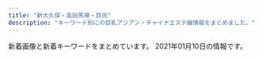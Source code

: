 ```yaml
---
title: "新大久保・高田馬場・目白"
description: "キーワード別にの巨乳アジアン・チャイナエステ嬢情報をまとめました。"
---
```


新着画像と新着キーワードをまとめています。
2021年01月10日の情報です。

<DmmAffiliateIns />
<KeywordTable
  shops={
    [
    {
        "url": "http://www.aromaonly1.com/",
        "keywords": {
            "88": 4,
            "E": 2,
            "86": 5,
            "D": 4,
            "C": 3
        },
        "img_links": [
            "http://www.aromaonly1.com/images/index_05.jpg",
            "http://www.aromaonly1.com/uploads/5f4083d49285cbe64774b1bd70e86150.jpg",
            "http://www.aromaonly1.com/images/index_14.jpg",
            "http://www.aromaonly1.com/uploads/269045fb02ee17a03b99afcdabc449fa.jpg",
            "http://www.aromaonly1.com/uploads/2f5941103973429d3981087968a845a3.jpg",
            "http://www.aromaonly1.com/images/service_10.jpg",
            "http://www.aromaonly1.com/uploads/015cba9c432d730d26583fe998534fa6.jpg",
            "http://www.aromaonly1.com/images/index_01.jpg",
            "http://www.aromaonly1.com/uploads/3e6ede4dd71b9611bfc0fc01fff82057.jpg",
            "http://www.aromaonly1.com/images/index_07.jpg",
            "http://www.aromaonly1.com/images/index_04.jpg",
            "http://www.aromaonly1.com/images/index_02.jpg",
            "http://www.aromaonly1.com/images/index_16.jpg",
            "http://www.aromaonly1.com/images/index_03.jpg",
            "http://www.aromaonly1.com/uploads/18799c1985ca7d1cd026808323ec51c2.jpg",
            "http://www.aromaonly1.com/uploads/305e7816c9390b899011ef6e82855b7d.jpg",
            "http://www.aromaonly1.com/uploads/56e94a67d1aa4ea89d5f2064a387ab96.jpg",
            "http://www.aromaonly1.com/uploads/b43afdf6c0db7020b472f89b05664984.jpg",
            "http://www.aromaonly1.com/uploads/0d74a4af5e268e3562daa56048c13906.jpg",
            "http://www.aromaonly1.com/uploads/ac75f516de3602f2ed5de1d9e2383a35.jpg",
            "http://www.aromaonly1.com/images/service_11.jpg",
            "http://www.aromaonly1.com/images/index_11.jpg",
            "http://www.aromaonly1.com/uploads/6d6161355034da26e622af1b5469296f.jpg",
            "http://www.aromaonly1.com/images/index_18.jpg",
            "http://www.aromaonly1.com/uploads/c24b4a66b959c50d941c227e2167e47a.jpg",
            "http://www.aromaonly1.com/images/index_06.jpg",
            "http://www.aromaonly1.com/uploads/a4bfacdc272e1f3c3ee9884036dbf094.jpg",
            "http://www.aromaonly1.com/images/fanhui.png",
            "http://www.aromaonly1.com/images/index_21.jpg",
            "http://www.aromaonly1.com/images/index_17.jpg",
            "http://www.aromaonly1.com/uploads/822de08541e5f0a03b8fdd99ac777097.jpg",
            "http://www.aromaonly1.com/images/girls_10.jpg",
            "http://www.aromaonly1.com/my_work/images/pic1.png",
            "http://www.aromaonly1.com/images/index_20.jpg",
            "http://www.aromaonly1.com/uploads/66dc68de1f9c001b6f15d52303314efc.jpg",
            "http://www.aromaonly1.com/images/index_15.jpg",
            "http://www.aromaonly1.com/uploads/8e9e8b4d89b256773f17dff61368328c.jpg",
            "http://www.aromaonly1.com/uploads/33c6d79a06e306e309deefd74daa5ef6.jpg",
            "http://www.aromaonly1.com/images/index_12.jpg",
            "http://www.aromaonly1.com/images/interior_10.jpg",
            "http://www.aromaonly1.com/images/link_10.jpg",
            "http://www.aromaonly1.com/images/index_19.jpg",
            "http://www.aromaonly1.com/images/index_08.jpg",
            "http://www.aromaonly1.com/uploads/e01fa669285bc99ba782abfd90a08bb2.jpg"
        ],
        "station": "JR\u9ad8\u7530\u99ac\u5834\u99c5",
        "name": "NEW ONLY ONE"
    },
    {
        "name": "\u6625\u306e\u5922",
        "keywords": {},
        "station": "JR\u65b0\u5927\u4e45\u4fdd\u99c5",
        "url": "http://www.harunoyume.com/",
        "img_links": [
            "http://www.harunoyume.com/images/covergirl.jpg",
            "http://www.harunoyume.com/images/service-image.jpg",
            "http://www.harunoyume.com/images/discount.jpg",
            "http://www.harunoyume.com/images/campaign.jpg"
        ]
    },
    {
        "keywords": {},
        "url": "http://www.kity.work/",
        "img_links": [
            "http://www.kity.work/img/sara2.jpg",
            "http://www.kity.work/img/an2.jpg",
            "http://www.kity.work/images/1.jpg",
            "http://www.kity.work/img/minami1.jpg",
            "http://www.kity.work/images/tg.jpg",
            "http://www.kity.work/img/an1.jpg",
            "http://www.kity.work/images/tel.jpg",
            "http://www.kity.work/images/s2.jpg",
            "http://www.kity.work/images/staff_t.jpg",
            "http://www.kity.work/img/yuka2.jpg",
            "http://www.kity.work/images/4.jpg",
            "http://www.kity.work/images/3.jpg",
            "http://www.kity.work/staff/yuka.jpg",
            "http://www.kity.work/img/aoi1.jpg",
            "http://www.kity.work/staff/sara.jpg",
            "http://www.kity.work/images/s1.jpg",
            "http://www.kity.work/images/s1.png",
            "http://www.kity.work/staff/aoi.jpg",
            "http://www.kity.work/img/aoi2.jpg",
            "http://www.kity.work/staff/an.jpg",
            "http://www.kity.work/images/5.jpg",
            "http://www.kity.work/images/sys.jpg",
            "http://www.kity.work/images/head.jpg",
            "http://www.kity.work/images/news.jpg",
            "http://www.kity.work/images/interior_t.jpg",
            "http://www.kity.work/staff/minami.jpg",
            "http://www.kity.work/images/int1.jpg",
            "http://www.kity.work/images/2.jpg",
            "http://www.kity.work/img/yuka1.jpg",
            "http://www.kity.work/img/minami2.jpg",
            "http://www.kity.work/images/ac2.jpg",
            "http://www.kity.work/images/int2.jpg",
            "http://www.kity.work/img/sara1.jpg",
            "http://www.kity.work/images/up.jpg"
        ],
        "name": "\u98a8\u96c5\u5802 \uff5e\u3075\u3046\u304c\u3069\u3046\uff5e",
        "station": "JR\u9ad8\u7530\u99ac\u5834\u99c5\u65e9\u7a32\u7530\u53e3"
    },
    {
        "keywords": {
            "D": 1,
            "87": 3,
            "C": 5,
            "88": 3
        },
        "name": "\u60a0\u30a8\u30b9\u30c6",
        "url": "http://www.y-rlx.site/",
        "img_links": [
            "http://www.y-rlx.site/images/upload/thumb/ade63b085899bf5f.jpg",
            "http://www.y-rlx.site/images/upload/thumb/c4826bc2f2186cfb.jpg",
            "http://www.y-rlx.site/images/staff_09.jpg",
            "http://www.y-rlx.site/images/upload/thumb/02b4e6896e30ae85.jpg",
            "http://www.y-rlx.site/images/upload/thumb/e0a26e58e17a1416.jpg",
            "http://www.y-rlx.site/images/index_11.jpg",
            "http://www.y-rlx.site/images/upload/thumb/5c17962236e508bf.jpg",
            "http://www.y-rlx.site/images/index_10.jpg",
            "http://www.y-rlx.site/images/upload/thumb/55cf68e3bb41cd32.jpg",
            "http://www.y-rlx.site/images/index_09.jpg",
            "http://www.y-rlx.site/images/index_04.jpg",
            "http://www.y-rlx.site/images/card.jpg",
            "http://www.y-rlx.site/images/index_08.jpg",
            "http://www.y-rlx.site/images/upload/thumb/c69d7050fbdbb36f.jpg",
            "http://www.y-rlx.site/images/index_18.jpg",
            "http://www.y-rlx.site/images/index_15.jpg",
            "http://www.y-rlx.site/images/upload/thumb/5dc2d5e0b6195104.jpg",
            "http://www.y-rlx.site/images/upload/thumb/2c7fdde9ad97892b.jpg",
            "http://www.y-rlx.site/girl/02.jpg",
            "http://www.y-rlx.site/images/index_02.jpg",
            "http://www.y-rlx.site/girl/04.jpg",
            "http://www.y-rlx.site/images/index_01.jpg",
            "http://www.y-rlx.site/images/index_07.jpg",
            "http://www.y-rlx.site/girl/01.jpg",
            "http://www.y-rlx.site/images/info.jpg",
            "http://y-rlx.site/images/index_04.jpg",
            "http://www.y-rlx.site/images/index_06.jpg",
            "http://www.y-rlx.site/images/info_09.jpg",
            "http://www.y-rlx.site/images/upload/thumb/e8190e2180eba7c5.jpg",
            "http://www.y-rlx.site/girl/05.jpg",
            "http://www.y-rlx.site/images/rec_09.jpg",
            "http://www.y-rlx.site/images/rec.jpg",
            "http://www.y-rlx.site/images/upload/thumb/ed8b0cbb7323414a.jpg",
            "http://www.y-rlx.site/images/index_19.jpg",
            "http://www.y-rlx.site/images/index_13.jpg",
            "http://y-rlx.site/images/index_07.jpg",
            "http://www.y-rlx.site/images/upload/thumb/0fba3207fb3c4467.jpg",
            "http://www.y-rlx.site/images/index_05.jpg",
            "http://www.y-rlx.site/girl/03.jpg",
            "http://www.y-rlx.site/images/index_20.jpg",
            "http://www.y-rlx.site/images/upload/thumb/42f21da5175af4b4.jpg",
            "http://www.y-rlx.site/images/index_03.jpg"
        ],
        "station": "JR\u9ad8\u7530\u99ac\u5834\u99c5\u65e9\u7a32\u7530\u53e3"
    },
    {
        "keywords": {},
        "img_links": [
            "http://esthe.top/images/room_images/gallery-01.jpg",
            "http://esthe.top/images/an_1_04.jpg",
            "http://esthe.top/images/an_2_02.jpg",
            "http://esthe.top/images/demo/slider/tooltips/slide4.png",
            "http://esthe.top/images/room_images/index-01.jpg",
            "http://esthe.top/images/staff_images/staff_04a.jpg",
            "http://esthe.top/images/an_2_07.jpg",
            "http://esthe.top/images/room_images/gallery-02.jpg",
            "http://esthe.top/images/staff_images/staff_010b.jpg",
            "http://esthe.top/images/demo/slider/images/slide3.png",
            "http://esthe.top/images/acs_ima/access-03.jpg",
            "http://esthe.top/images/an_2_03.jpg",
            "http://esthe.top/images/demo/slider/tooltips/slide2.png",
            "http://esthe.top/images/an_1_07.jpg",
            "http://esthe.top/images/an_1_05.jpg",
            "http://esthe.top/images/demo/slider/images/slide1.png",
            "http://esthe.top/images/demo/slider/tooltips/slide1.png",
            "http://esthe.top/images/staff_images/staff_04b.jpg",
            "http://esthe.top/images/acs_ima/access-01.jpg",
            "http://esthe.top/images/demo/slider/images/slide2.png",
            "http://esthe.top/images/room_images/gallery-03.jpg",
            "http://esthe.top/images/demo/slider/tooltips/slide5.png",
            "http://esthe.top/images/staff_images/staff_09a.jpg",
            "http://esthe.top/images/demo/slider/tooltips/slide3.png",
            "http://esthe.top/images/an_2_05.jpg",
            "http://esthe.top/images/an_1_03.jpg",
            "http://esthe.top/images/staff_images/staff_07a.jpg",
            "http://esthe.top/images/staff_images/staff_010a.jpg",
            "http://esthe.top/images/staff_images/staff_09b.jpg",
            "http://esthe.top/images/room_images/gallery-06.jpg",
            "http://esthe.top/images/staff_images/staff_07b.jpg",
            "http://esthe.top/images/an_2_06.jpg",
            "http://esthe.top/images/acs_ima/access-02.jpg",
            "http://esthe.top/images/Bottom_02.jpg",
            "http://esthe.top/images/demo/slider/images/slide5.png",
            "http://esthe.top/images/an_1_06.jpg",
            "http://esthe.top/images/an_1_02.jpg",
            "http://esthe.top/images/QRcode.jpg",
            "http://esthe.top/images/room_images/gallery-05.jpg",
            "http://esthe.top/images/staff_images/staff_01b.jpg",
            "http://esthe.top/images/Bottom_01.jpg",
            "http://esthe.top/images/staff_images/staff_01a.jpg",
            "http://esthe.top/images/demo/slider/images/slide4.png",
            "http://esthe.top/images/room_images/gallery-04.jpg",
            "http://esthe.top/images/room_images/index-02.jpg",
            "http://esthe.top/images/an_2_04.jpg",
            "http://esthe.top/images/acs_ima/access-04.jpg"
        ],
        "url": "http://esthe.top/",
        "name": "RAN\uff5e\u30e9\u30f3\uff5e",
        "station": "JR\u9ad8\u7530\u99ac\u5834\u99c5\u6771\u53e3"
    },
    {
        "img_links": [
            "http://www.enchuen.com/images/btn_gnavi03_no.png",
            "http://www.enchuen.com/images/img_service04.png",
            "http://www.enchuen.com/images/btn_gnavi05_no.png",
            "http://www.enchuen.com/images/img_slider03.png",
            "http://www.enchuen.com/images/img_service03.png",
            "http://www.enchuen.com/images/btn_gnavi06_no.png",
            "http://www.enchuen.com/images/top_slider2.jpg",
            "http://www.enchuen.com/images/top_slider5.jpg",
            "http://www.enchuen.com/images/a_qa.png",
            "http://www.enchuen.com/images/therapist_yona_s.jpg",
            "http://www.enchuen.com/images/h2_contact.png",
            "http://www.enchuen.com/images/img_service07.png",
            "http://www.enchuen.com/images/img_service01.png",
            "http://www.enchuen.com/images/h2_servicecontents.png",
            "http://www.enchuen.com/images/btn_gnavi02_no.png",
            "http://www.enchuen.com/images/top_slider1.jpg",
            "http://www.enchuen.com/images/icon_chi.png",
            "http://www.enchuen.com/images/interior02.jpg",
            "http://www.enchuen.com/images/interior02_s.jpg",
            "http://www.enchuen.com/images/img_service06.png",
            "http://www.enchuen.com/images/therapist_kaori_s.jpg",
            "http://www.enchuen.com/images/btn_gnavi04_no.png",
            "http://www.enchuen.com/images/top_slider3.jpg",
            "http://www.enchuen.com/images/h2_qa.png",
            "http://www.enchuen.com/images/btn_gnavi01_no.png",
            "http://www.enchuen.com/images/interior04.jpg",
            "http://www.enchuen.com/images/interior01.jpg",
            "http://www.enchuen.com/images/h2_alliancegide2.png",
            "http://www.enchuen.com/images/tel_header.png",
            "http://www.enchuen.com/images/h2_linkban.png",
            "http://www.enchuen.com/images/img_slider01.png",
            "http://www.enchuen.com/images/icon_eng.png",
            "http://www.enchuen.com/images/img_aromaoil.png",
            "http://www.enchuen.com/images/img_comimgsoon.jpg",
            "http://www.enchuen.com/images/ban-tel.png",
            "http://www.enchuen.com/images/mail_header.png",
            "http://www.enchuen.com/images/img_service02.png",
            "http://www.enchuen.com/images/top_slider4.jpg",
            "http://www.enchuen.com/images/img_service05.png",
            "http://www.enchuen.com/images/mess_footer.png",
            "http://www.enchuen.com/images/therapist_noa.jpg",
            "http://www.enchuen.com/images/h2_alliancegide.png",
            "http://www.enchuen.com/images/tw_header.png",
            "http://www.enchuen.com/images/h2_alltherapist.png",
            "http://www.enchuen.com/images/therapist_yona.jpg",
            "http://www.enchuen.com/images/q_qa.png",
            "http://www.enchuen.com/images/interior03.jpg",
            "http://www.enchuen.com/images/interior04_s.jpg",
            "http://www.enchuen.com/images/interior01_s.jpg",
            "http://www.enchuen.com/images/h2_twitter.png",
            "http://www.enchuen.com/images/tw_footer.png",
            "http://www.enchuen.com/images/therapist_kaori.jpg",
            "http://www.enchuen.com/images/h2_information.png",
            "http://www.enchuen.com/images/pagetop.png",
            "http://www.enchuen.com/images/interior03_s.jpg",
            "http://www.enchuen.com/images/h2_link01.png",
            "http://www.enchuen.com/images/h2_instagam.png",
            "http://www.enchuen.com/images/img_slider02.png",
            "http://www.enchuen.com/images/therapist_noa_s.jpg",
            "http://www.enchuen.com/images/ins_footer.png",
            "http://www.enchuen.com/images/ins_header.png",
            "http://www.enchuen.com/images/pickmessage01.png",
            "http://www.enchuen.com/images/top_slider6.jpg"
        ],
        "url": "http://www.enchuen.com/",
        "station": "JR\u65b0\u5927\u4e45\u4fdd\u99c5",
        "keywords": {
            "C": 4
        },
        "name": "\u7e01\u4e2d\u7e01\uff5e\u3048\u3093\u3061\u3085\u3046\u3048\u3093\uff5e"
    },
    {
        "img_links": [
            "http://milk.tyo.cm/images/ico_headline.png",
            "http://milk.tyo.cm/images/tit_service.png",
            "http://milk.tyo.cm/images/room3_l.jpg",
            "http://milk.tyo.cm/images/link_nav04.png",
            "http://milk.tyo.cm/images/link_nav01.png",
            "http://milk.tyo.cm/images/sp_tit_pick.png",
            "http://milk.tyo.cm/images/room1_l.jpg",
            "http://milk.tyo.cm/images/bg_cont03.png",
            "http://milk.tyo.cm/images/top.png",
            "http://milk.tyo.cm/images/sp_header.jpg",
            "http://milk.tyo.cm/images/sp_nav02.png",
            "http://milk.tyo.cm/photos/sites/72/2020/06/2020061206443832.jpg",
            "http://milk.tyo.cm/images/tit_pick.png",
            "http://milk.tyo.cm/images/img_service02.jpg",
            "http://milk.tyo.cm/images/tit_staff.png",
            "http://milk.tyo.cm/images/com_tel.png",
            "http://milk.tyo.cm/images/room2_l.jpg",
            "http://milk.tyo.cm/images/sp_nav03.png",
            "http://milk.tyo.cm/images/link_nav03.png",
            "http://milk.tyo.cm/photos/sites/72/2020/12/2020121505155035.jpg",
            "http://milk.tyo.cm/images/sp_nav01.png",
            "http://milk.tyo.cm/images/link_nav02.png",
            "http://milk.tyo.cm/images/img_service04.jpg",
            "http://milk.tyo.cm/images/bg_cont01.png",
            "http://milk.tyo.cm/images/img_service01.jpg",
            "http://milk.tyo.cm/photos/sites/72/2020/12/2020120807375347.jpg",
            "http://milk.tyo.cm/images/re.png",
            "http://milk.tyo.cm/images/blog.jpg",
            "http://milk.tyo.cm/images/room4_l.jpg",
            "http://milk.tyo.cm/photos/sites/72/2020/06/2020061206444417.jpg",
            "http://milk.tyo.cm/images/img_service03.jpg",
            "http://milk.tyo.cm/photos/sites/72/2020/11/202011100524008.jpg",
            "http://milk.tyo.cm/images/link_nav05.png"
        ],
        "name": "\u30df\u30eb\u30af",
        "keywords": {
            "C": 11,
            "86": 10,
            "D": 20,
            "85": 10
        },
        "url": "http://milk.tyo.cm/",
        "station": "JR\u5927\u4e45\u4fdd\u99c5\u5357\u53e3"
    },
    {
        "keywords": {
            "C": 35
        },
        "name": "Lovely Heart \u5927\u4e45\u4fdd\u5225\u9928",
        "url": "http://aes-treat.com/",
        "station": "JR\u5927\u4e45\u4fdd\u99c5\u5317\u53e3",
        "img_links": [
            "http://aes-treat.com/scdl/staff/10811.jpg",
            "http://aes-treat.com/scdl/staff/10891mb.jpg",
            "http://aes-treat.com/scdl/staff/10681.jpg",
            "http://aes-treat.com/scdl/staff/10721.jpg",
            "http://aes-treat.com/scdl/staff/11131mb.jpg",
            "http://aes-treat.com/scdl/staff/11081.jpg",
            "http://aes-treat.com/scdl/staff/11091mb.jpg",
            "http://aes-treat.com/img/ttl_attbnr.jpg",
            "http://aes-treat.com/scdl/staff/11162.jpg",
            "http://aes-treat.com/scdl/staff/10771mb.jpg",
            "http://aes-treat.com/img/ttl_sister.png",
            "http://aes-treat.com/scdl/staff/10971.jpg",
            "http://aes-treat.com/scdl/staff/11041.jpg",
            "http://aes-treat.com/scdl/staff/11051mb.jpg",
            "http://aes-treat.com/scdl/staff/10901.jpg",
            "http://aes-treat.com/scdl/staff/11081mb.jpg",
            "http://aes-treat.com/scdl/staff/10841mb.jpg",
            "http://aes-treat.com/scdl/staff/11101.jpg",
            "http://aes-treat.com/scdl/staff/10861mb.jpg",
            "http://aes-treat.com/scdl/staff/11041mb.jpg",
            "http://aes-treat.com/scdl/staff/10901mb.jpg",
            "http://aes-treat.com/scdl/staff/11161.jpg",
            "http://aes-treat.com/scdl/staff/10771.jpg",
            "http://aes-treat.com/pic/top2.jpg",
            "http://aes-treat.com/scdl/staff/11111.jpg",
            "http://aes-treat.com/img/ttl_att.png",
            "http://aes-treat.com/scdl/staff/10981.jpg",
            "http://aes-treat.com/scdl/staff/10972.jpg",
            "http://aes-treat.com/scdl/staff/11151mb.jpg",
            "http://aes-treat.com/scdl/staff/10902.jpg",
            "http://aes-treat.com/i/files/homeimg.jpg",
            "http://aes-treat.com/scdl/staff/10651mb.jpg",
            "http://aes-treat.com/scdl/staff/11171.jpg",
            "http://aes-treat.com/scdl/staff/11101mb.jpg",
            "http://aes-treat.com/scdl/staff/10841.jpg",
            "http://aes-treat.com/img/ttl_staff.png",
            "http://aes-treat.com/scdl/staff/10811mb.jpg",
            "http://aes-treat.com/scdl/staff/10861.jpg",
            "http://aes-treat.com/scdl/staff/10891.jpg",
            "http://aes-treat.com/scdl/staff/10981mb.jpg",
            "http://aes-treat.com/img/system/campaign.jpg",
            "http://aes-treat.com/pic/head.jpg",
            "http://aes-treat.com/scdl/staff/11051.jpg",
            "http://aes-treat.com/scdl/staff/10842.jpg",
            "http://aes-treat.com/img/ttl_nouka.jpg",
            "http://aes-treat.com/scdl/staff/10171mb.jpg",
            "http://aes-treat.com/pic/top1.jpg",
            "http://aes-treat.com/scdl/staff/11161mb.jpg",
            "http://aes-treat.com/scdl/staff/11091.jpg",
            "http://aes-treat.com/img/ttl_mobile.jpg",
            "http://aes-treat.com/scdl/staff/11151.jpg",
            "http://aes-treat.com/scdl/staff/11171mb.jpg",
            "http://aes-treat.com/scdl/staff/11121mb.jpg",
            "http://aes-treat.com/scdl/staff/10651.jpg",
            "http://aes-treat.com/scdl/staff/10941mb.jpg",
            "http://aes-treat.com/scdl/staff/10721mb.jpg",
            "http://aes-treat.com/scdl/staff/11111mb.jpg",
            "http://aes-treat.com/scdl/staff/10171.jpg",
            "http://aes-treat.com/scdl/staff/10681mb.jpg",
            "http://aes-treat.com/scdl/staff/11131.jpg",
            "http://aes-treat.com/scdl/staff/10971mb.jpg",
            "http://aes-treat.com/scdl/staff/11121.jpg",
            "http://aes-treat.com/scdl/staff/10941.jpg"
        ]
    },
    {
        "img_links": [
            "https://www.cocoro556.in/img/girl/thumb/smain1442346e3df3ff1cef1386c89c6ba9e9f72e.jpg",
            "https://www.cocoro556.in/img/material/p2_t2_subt3.png",
            "https://www.cocoro556.in/img/material/gm5_rollout.png",
            "https://www.cocoro556.in/img/material/p2_t2_sub_m1_1.png",
            "https://www.cocoro556.in/img/material/gm5_rollover.png",
            "https://www.cocoro556.in/img/material/p6_t1.png",
            "https://www.cocoro556.in/img/girl/list/slist15565c84cfd25159bbfcf85c63899ef5f53.jpg",
            "https://www.cocoro556.in/img/material/pageheaderimg4.jpg",
            "https://www.cocoro556.in/img/material/p2_t2_sub_m1_3.png",
            "https://www.cocoro556.in/img/material/p3_t1.png",
            "https://www.cocoro556.in/img/material/photost7.png",
            "https://www.cocoro556.in/img/material/gm1_rollout.png",
            "https://www.cocoro556.in/img/girl/list/slist16322954962968a79edd4eae79b844b9988.jpg",
            "https://www.cocoro556.in/img/material/p6_t2.png",
            "https://www.cocoro556.in/img/camp/camp20200426sub.jpg",
            "https://www.cocoro556.in/img/material/ftel.png",
            "https://www.cocoro556.in/img/material/pd_number.png",
            "https://www.cocoro556.in/img/girl/main/smain126142f85375ac3eb532582567360874d2d6.jpg",
            "https://www.cocoro556.in/img/material/photost3rev1.png",
            "https://www.cocoro556.in/img/material/pageheaderimg1.jpg",
            "https://www.cocoro556.in/img/material/pd_st3.png",
            "https://www.cocoro556.in/img/material/pageheaderimg2.jpg",
            "https://www.cocoro556.in/img/girl/thumb/smain1423ae12bc52cc115b3190fbe6a84a8ffa74.jpg",
            "https://www.cocoro556.in/img/material/gm6_rollover.png",
            "https://www.cocoro556.in/img/girl/thumb/smain163122954962968a79edd4eae79b844b9988.jpg",
            "https://www.cocoro556.in/img/material/photost2rev1.png",
            "https://www.cocoro556.in/img/material/pd_st2.png",
            "https://www.cocoro556.in/img/material/p2_t2.png",
            "https://www.cocoro556.in/img/girl/thumb/smain1462f806d031a1244ccfaa8b4d307f6ef6d7.jpg",
            "https://www.cocoro556.in/img/material/p5_t1.png",
            "https://www.cocoro556.in/img/material/p2_t2_subt5_m2.png",
            "https://www.cocoro556.in/img/material/p3_1_t1.png",
            "https://www.cocoro556.in/img/material/mobilesite.png",
            "https://www.cocoro556.in/img/girl/thumb/smain1422b75436b0012f83588e08b8d8eb48c8c2.jpg",
            "https://www.cocoro556.in/img/material/top_t3_imgrev1.jpg",
            "https://www.cocoro556.in/img/girl/thumb/smain1541a1f8e548a2959236fdd0e7abcde80ac7.jpg",
            "https://www.cocoro556.in/img/material/gm1_rollover.png",
            "https://www.cocoro556.in/img/girl/main/smain1541a1f8e548a2959236fdd0e7abcde80ac7.jpg",
            "https://www.cocoro556.in/img/camp/camp20210107.jpg",
            "https://www.cocoro556.in/img/girl/main/smain155128648a02b629a70c40bc424b9302c3e1.jpg",
            "https://www.cocoro556.in/img/material/p6_t3.png",
            "https://www.cocoro556.in/img/girl/main/smain1441346e3df3ff1cef1386c89c6ba9e9f72e.jpg",
            "https://www.cocoro556.in/img/girl/list/slist146f806d031a1244ccfaa8b4d307f6ef6d7.jpg",
            "https://www.cocoro556.in/img/girl/thumb/smain1493773ceed1a7cd35919e9c6866285fb943.jpg",
            "https://www.cocoro556.in/img/whatnew/cocoro2021.png",
            "https://www.cocoro556.in/img/material/p6_t3_subt1.png",
            "https://www.cocoro556.in/img/material/photost4rev1.png",
            "https://www.cocoro556.in/img/material/photost1.png",
            "https://www.cocoro556.in/img/girl/list/slist12642f85375ac3eb532582567360874d2d6.jpg",
            "https://www.cocoro556.in/img/material/top_t4.png",
            "https://www.cocoro556.in/img/girl/thumb/smain126332fd72809eba38056753c1720b05d8d5.jpg",
            "https://www.cocoro556.in/img/girl/thumb/smain126142f85375ac3eb532582567360874d2d6.jpg",
            "https://www.cocoro556.in/img/material/gm3_rollout.png",
            "https://www.cocoro556.in/img/material/top_t3.png",
            "https://www.cocoro556.in/img/material/gm2_rollover.png",
            "https://www.cocoro556.in/img/girl/list/slist144346e3df3ff1cef1386c89c6ba9e9f72e.jpg",
            "https://www.cocoro556.in/img/girl/thumb/smain155228648a02b629a70c40bc424b9302c3e1.jpg",
            "https://www.cocoro556.in/img/girl/main/smain1461f806d031a1244ccfaa8b4d307f6ef6d7.jpg",
            "https://www.cocoro556.in/img/girl/list/slist154a1f8e548a2959236fdd0e7abcde80ac7.jpg",
            "https://www.cocoro556.in/img/material/p2_t2_subt4.png",
            "https://www.cocoro556.in/img/material/p2_t2_subt4_m1.png",
            "https://www.cocoro556.in/img/girl/list/slist149773ceed1a7cd35919e9c6866285fb943.jpg",
            "https://www.cocoro556.in/img/material/pageheaderimg3.jpg",
            "https://www.cocoro556.in/img/girl/thumb/smain14634879628e490d1ecf1cd7a9d727569f95.jpg",
            "https://www.cocoro556.in/img/girl/thumb/smain1542a1f8e548a2959236fdd0e7abcde80ac7.jpg",
            "https://www.cocoro556.in/img/material/top_t2.png",
            "https://www.cocoro556.in/img/material/photost5.png",
            "https://www.cocoro556.in/img/material/leftinfo.png",
            "https://www.cocoro556.in/img/material/photost6.png",
            "https://www.cocoro556.in/img/material/p2_t2_subt2.png",
            "https://www.cocoro556.in/img/material/p2_t2_sub_m1_2.png",
            "https://www.cocoro556.in/img/material/top_t1.png",
            "https://www.cocoro556.in/img/material/gm3_rollover.png",
            "https://www.cocoro556.in/img/material/gm2_rollout.png",
            "https://www.cocoro556.in/img/girl/main/smain1491773ceed1a7cd35919e9c6866285fb943.jpg",
            "https://www.cocoro556.in/img/material/top_t3_subt1.png",
            "https://www.cocoro556.in/img/girl/main/smain163122954962968a79edd4eae79b844b9988.jpg",
            "https://www.cocoro556.in/img/girl/thumb/smain1461f806d031a1244ccfaa8b4d307f6ef6d7.jpg",
            "https://www.cocoro556.in/img/girl/thumb/smain1443346e3df3ff1cef1386c89c6ba9e9f72e.jpg",
            "https://www.cocoro556.in/img/material/accminimgrev1.jpg",
            "https://www.cocoro556.in/img/girl/thumb/smain1543ab2e0ee9f9fde8103e9fe80e33b07761.jpg",
            "https://www.cocoro556.in/img/girl/thumb/smain14922dea5bdda380e76839c012ab24bd9f82.jpg",
            "https://www.cocoro556.in/img/material/age_rollout.png",
            "https://www.cocoro556.in/img/girl/list/slist142b75436b0012f83588e08b8d8eb48c8c2.jpg",
            "https://www.cocoro556.in/img/girl/thumb/smain1491773ceed1a7cd35919e9c6866285fb943.jpg",
            "https://www.cocoro556.in/img/material/p6_t2_subt1.png",
            "https://www.cocoro556.in/img/material/p2_t2_subt5.png",
            "https://www.cocoro556.in/img/girl/thumb/smain155128648a02b629a70c40bc424b9302c3e1.jpg",
            "https://www.cocoro556.in/img/girl/thumb/smain1421b75436b0012f83588e08b8d8eb48c8c2.jpg",
            "https://www.cocoro556.in/img/material/p2_t2_subt1.png",
            "https://www.cocoro556.in/img/material/p2_t2_subt5_m1.png",
            "https://www.cocoro556.in/img/girl/thumb/smain126242f85375ac3eb532582567360874d2d6.jpg",
            "https://www.cocoro556.in/img/girl/thumb/smain1441346e3df3ff1cef1386c89c6ba9e9f72e.jpg",
            "https://www.cocoro556.in/img/material/pd_st1.png",
            "https://www.cocoro556.in/img/material/gm4_rollout.png",
            "https://www.cocoro556.in/img/material/gm6_rollout.png",
            "https://www.cocoro556.in/img/girl/main/smain1421b75436b0012f83588e08b8d8eb48c8c2.jpg"
        ],
        "name": "COCORO",
        "url": "https://www.cocoro556.in/",
        "keywords": {
            "C": 20,
            "E": 1
        },
        "station": "JR\u5927\u4e45\u4fdd\u99c5\u5317\u53e3"
    },
    {
        "station": "JR\u5927\u4e45\u4fdd\u99c5\u5317\u53e3",
        "url": "http://p-aroma.work/",
        "name": "\u7652\u3057\u306e\u51fa\u4f1a\u3044",
        "img_links": [
            "http://p-aroma.work/images/head.jpg",
            "http://p-aroma.work/images/mobile.jpg",
            "http://p-aroma.work/img/ayaka1.png",
            "http://p-aroma.work/images/s2.jpg",
            "http://p-aroma.work/images/3.jpg",
            "http://p-aroma.work/img/kasumi1.png",
            "http://p-aroma.work/images/6.jpg",
            "http://p-aroma.work/images/sys.png",
            "http://p-aroma.work/staff/mirai.jpg",
            "http://p-aroma.work/img/rina1.png",
            "http://p-aroma.work/staff/kasumi.jpg",
            "http://p-aroma.work/images/s1.jpg",
            "http://p-aroma.work/img/mayu1.png",
            "http://p-aroma.work/img/mirai1.png",
            "http://p-aroma.work/images/4.jpg",
            "http://p-aroma.work/images/s1.png",
            "http://p-aroma.work/images/int2.png",
            "http://p-aroma.work/staff/ayaka.jpg",
            "http://p-aroma.work/images/2.jpg",
            "http://p-aroma.work/images/tel.jpg",
            "http://p-aroma.work/images/1.jpg",
            "http://p-aroma.work/images/staff_t.png",
            "http://p-aroma.work/staff/mayu.jpg",
            "http://p-aroma.work/images/interior_t.png",
            "http://p-aroma.work/images/news.jpg",
            "http://p-aroma.work/staff/rina.jpg",
            "http://p-aroma.work/images/int1.png"
        ],
        "keywords": {}
    },
    {
        "img_links": [
            "http://familiar.tyo.cm/photos/sites/37/2019/10/2019100304481325.jpg",
            "http://familiar.tyo.cm/photos/sites/37/2019/06/2019061502562797.jpg",
            "http://familiar.tyo.cm/photos/sites/37/2019/12/2019120502264671.jpg",
            "http://familiar.tyo.cm/images/s_staff.jpg",
            "http://familiar.tyo.cm/photos/sites/37/2019/06/2019060406241084.jpg",
            "http://familiar.tyo.cm/photos/sites/37/2019/03/2019032406115446.jpg",
            "http://familiar.tyo.cm/images/mobile.jpg",
            "http://familiar.tyo.cm/photos/sites/37/2019/09/201909270657496.jpg",
            "http://familiar.tyo.cm/photos/sites/37/2019/03/2019032406115311.jpg",
            "http://familiar.tyo.cm/photos/sites/37/2019/06/2019061502562745.jpg",
            "http://familiar.tyo.cm/photos/sites/37/2019/10/2019102408541458.jpg",
            "http://familiar.tyo.cm/photos/sites/37/2018/12/2018121903013346.jpg",
            "http://familiar.tyo.cm/images/s_news.jpg",
            "http://familiar.tyo.cm/photos/sites/37/2019/12/201912130833132.jpg",
            "http://familiar.tyo.cm/photos/sites/37/2019/09/2019090503385014.jpg",
            "http://familiar.tyo.cm/photos/sites/37/2019/10/2019102502193826.jpg",
            "http://familiar.tyo.cm/photos/sites/37/2019/11/2019112902341792.jpg",
            "http://familiar.tyo.cm/photos/sites/37/2019/10/2019102502193551.jpg",
            "http://familiar.tyo.cm/photos/sites/37/2019/06/2019061502562798.jpg",
            "http://familiar.tyo.cm/photos/sites/37/2019/11/2019112002511160.jpg",
            "http://familiar.tyo.cm/photos/sites/37/2019/03/2019032406115491.jpg",
            "http://familiar.tyo.cm/images/s_link.jpg",
            "http://familiar.tyo.cm/photos/sites/37/2019/06/2019062210030384.jpg",
            "http://familiar.tyo.cm/photos/sites/37/2019/12/2019120401354980.jpg",
            "http://familiar.tyo.cm/photos/sites/37/2019/12/2019120401354873.jpg",
            "http://familiar.tyo.cm/photos/sites/37/2019/03/2019032406115598.jpg",
            "http://familiar.tyo.cm/photos/sites/37/2019/11/2019110802115992.jpg",
            "http://familiar.tyo.cm/images/1.png",
            "http://familiar.tyo.cm/photos/sites/37/2019/06/201906040617136.jpg",
            "http://familiar.tyo.cm/photos/sites/37/2019/03/2019031806471671.jpg",
            "http://familiar.tyo.cm/photos/sites/37/2019/03/2019032406115312.jpg",
            "http://familiar.tyo.cm/photos/sites/37/2019/12/2019120401355046.jpg",
            "http://familiar.tyo.cm/images/tel.png",
            "http://familiar.tyo.cm/photos/sites/37/2018/12/2018121903022968.jpg",
            "http://familiar.tyo.cm/photos/sites/37/2019/12/2019120502265383.jpg",
            "http://familiar.tyo.cm/photos/sites/37/2019/03/2019032406115440.jpg",
            "http://familiar.tyo.cm/photos/sites/37/2019/06/2019060406161857.jpg",
            "http://familiar.tyo.cm/images/top.png",
            "http://familiar.tyo.cm/photos/sites/37/2019/03/2019032406115451.jpg"
        ],
        "name": "Familiar\u30fb\u30d5\u30a1\u30df\u30ea\u30fc\u30a2",
        "station": "JR\u65b0\u5927\u4e45\u4fdd\u99c5",
        "url": "http://familiar.tyo.cm/",
        "keywords": {
            "83": 9,
            "86": 94,
            "85": 18,
            "88": 27,
            "D": 182,
            "87": 72,
            "C": 2,
            "E": 36
        }
    },
    {
        "img_links": [
            "http://kobo.mssg.jp/layer/images/top/top_08.png",
            "http://kobo.mssg.jp/images/staff_9b.jpg",
            "http://kobo.mssg.jp/images/staff_5.jpg",
            "http://kobo.mssg.jp/images/staff_9a.jpg",
            "http://kobo.mssg.jp/layer/images/top/top_05.jpg",
            "http://kobo.mssg.jp/images/info.png",
            "http://kobo.mssg.jp/images/top2.jpg",
            "http://kobo.mssg.jp/layer/images/top.jpg",
            "http://kobo.mssg.jp/images/wenzi-staff.png",
            "http://kobo.mssg.jp/layer/images/top/top_02.jpg",
            "http://kobo.mssg.jp/layer/images/top/top_03.jpg",
            "http://kobo.mssg.jp/images/staff_bj4.png",
            "http://kobo.mssg.jp/layer/images/top/top_06.jpg",
            "http://kobo.mssg.jp/layer/images/top/top_04.jpg",
            "http://kobo.mssg.jp/layer/images/top/top_01.jpg",
            "http://kobo.mssg.jp/images/staff_8a.jpg",
            "http://kobo.mssg.jp/images/staff_2b.jpg",
            "http://kobo.mssg.jp/images/staff_bj1.png",
            "http://kobo.mssg.jp/images/staff_2a.jpg",
            "http://kobo.mssg.jp/images/staff_10a.jpg",
            "http://kobo.mssg.jp/images/staff_8.jpg",
            "http://kobo.mssg.jp/images/top1.jpg",
            "http://kobo.mssg.jp/images/s_info.png",
            "http://kobo.mssg.jp/images/staff_4.jpg",
            "http://kobo.mssg.jp/images/1.jpg"
        ],
        "url": "http://kobo.mssg.jp/",
        "station": "JR\u5927\u4e45\u4fdd\u99c5\u5317\u53e3",
        "keywords": {},
        "name": "\u6c34\u8272-\u30df\u30ba\u30a4\u30ed-"
    },
    {
        "keywords": {
            "D": 5,
            "C": 14,
            "85": 1,
            "87": 1,
            "86": 4
        },
        "img_links": [
            "https://angel.abnavi.info/photos/sites/7/2020/11/2020110606371089.jpg",
            "https://angel.abnavi.info/images/end.png",
            "https://angel.abnavi.info/photos/sites/7/2020/10/2020101305350920.jpg",
            "https://angel.abnavi.info/images/room1.jpg",
            "https://angel.abnavi.info/images/room4.jpg",
            "https://angel.abnavi.info/images/s_news.png",
            "https://angel.abnavi.info/images/top.jpg",
            "https://angel.abnavi.info/images/news_bj3.jpg",
            "https://angel.abnavi.info/images/room3.jpg",
            "https://angel.abnavi.info/photos/sites/7/2020/09/2020092301333424.jpg",
            "https://angel.abnavi.info/photos/sites/7/2020/07/2020073005202048.jpg",
            "https://angel.abnavi.info/images/room2.jpg",
            "https://angel.abnavi.info/photos/sites/7/2020/07/2020073005201940.jpg",
            "https://angel.abnavi.info/images/nbj3.jpg",
            "https://angel.abnavi.info/images/nbj1.jpg",
            "https://angel.abnavi.info/images/s_staff.jpg",
            "https://angel.abnavi.info/photos/sites/7/2020/07/2020073006120917.jpg"
        ],
        "station": "JR\u9ad8\u7530\u99ac\u5834\u99c5",
        "url": "https://angel.abnavi.info/",
        "name": "Angel"
    },
    {
        "name": "\u30ab\u30d5\u30a7\u306e\u5bb6",
        "station": "JR\u5927\u4e45\u4fdd\u99c5\u5317\u53e3",
        "url": "http://gogonoheya.ies.fun/",
        "keywords": {
            "D": 30,
            "86": 12,
            "85": 12,
            "87": 6
        },
        "img_links": [
            "http://gogonoheya.ies.fun/images/top.jpg",
            "http://gogonoheya.ies.fun/photos/sites/66/2020/09/2020091615070327.jpg",
            "http://gogonoheya.ies.fun/images/staff.jpg",
            "http://gogonoheya.ies.fun/images/room1.jpg",
            "http://gogonoheya.ies.fun/images/mobile.jpg",
            "http://gogonoheya.ies.fun/images/end.png",
            "http://gogonoheya.ies.fun/photos/sites/66/2020/08/2020080313461364.jpg",
            "http://gogonoheya.ies.fun/images/room2.jpg",
            "http://gogonoheya.ies.fun/images/room3.jpg",
            "http://gogonoheya.ies.fun/images/room4.jpg",
            "http://gogonoheya.ies.fun/photos/sites/66/2020/12/2020121514115288.jpg",
            "http://gogonoheya.ies.fun/images/link.jpg",
            "http://gogonoheya.ies.fun/photos/sites/66/2020/07/2020072317323579.jpg",
            "http://gogonoheya.ies.fun/photos/sites/66/2020/07/2020072317322797.jpg",
            "http://gogonoheya.ies.fun/photos/sites/66/2020/12/2020121410194024.jpg"
        ]
    },
    {
        "name": "\u82b1",
        "url": "https://est-hana.com/",
        "img_links": [
            "https://est-hana.com/img/material/detailwaku.png",
            "https://est-hana.com/img/material/returnbtn.png",
            "https://est-hana.com/img/girl/list/slist19053cc33bb85f739f63e84c2ae2c41c2eb.jpg",
            "http://est-hana.com/img/camp/camp20210101.png",
            "https://est-hana.com/img/girl/thumb/smain1902e7f2a11706f93c08ab1eb76c57c0a501.jpg",
            "https://est-hana.com/img/girl/list/slist193a69a1a063a3159e298d18b691542266d.jpg",
            "http://est-hana.com/img/material/top_t3.png",
            "https://est-hana.com/img/girl/main/s75_1.jpg",
            "https://est-hana.com/img/material/massap2.jpg",
            "https://est-hana.com/img/material/top_t5.png",
            "https://est-hana.com/img/material/sys_course2_rev2.png",
            "http://est-hana.com/img/whatnew/20200401min60.jpg",
            "https://est-hana.com/img/girl/pickup/topgirl20180308214256.png",
            "https://est-hana.com/img/girl/pickup/pickup20190121202926.jpg",
            "https://est-hana.com/img/girl/thumb/s86_1.jpg",
            "https://est-hana.com/img/girl/list/sface19753ce52e0264e81a8a42e5d3c84dd833e.jpg",
            "https://est-hana.com/img/girl/main/smain184149673a0eecbfdaab27d1a016ce6f4281.jpg",
            "https://est-hana.com/img/girl/pickup/topgirl20161016054301.png",
            "https://est-hana.com/img/material/top_t4.png",
            "https://est-hana.com/img/girl/thumb/s77_3.jpg",
            "https://est-hana.com/img/material/massap6.jpg",
            "https://est-hana.com/img/girl/list/s77_list.jpg",
            "http://est-hana.com/img/material/gm1_rollout.png",
            "https://est-hana.com/img/girl/thumb/s77_2.jpg",
            "https://est-hana.com/img/material/line1.png",
            "http://est-hana.com/img/girl/pickup/pickup20180526173711.jpg",
            "https://est-hana.com/img/material/top_t6.png",
            "https://est-hana.com/img/girl/thumb/s180_1.jpg",
            "https://est-hana.com/img/material/photorenew3.jpg",
            "https://est-hana.com/img/girl/pickup/topgirl20141227182718.png",
            "https://est-hana.com/img/girl/thumb/s173_2.jpg",
            "https://est-hana.com/img/girl/pickup/pickup20190118192153.jpg",
            "https://est-hana.com/img/girl/pickup/topgirl20190528141109.png",
            "http://est-hana.com/img/material/gm6_rollout.png",
            "https://est-hana.com/img/girl/pickup/pickup20190227121102.jpg",
            "https://est-hana.com/img/girl/list/slist110d5ce8a5906e2cdaf90af47c9395e0dff.jpg",
            "https://est-hana.com/img/girl/thumb/smain197153ce52e0264e81a8a42e5d3c84dd833e.jpg",
            "https://est-hana.com/img/girl/list/s163_list.jpg",
            "http://est-hana.com/img/girl/pickup/pickup20191214162524.jpg",
            "https://est-hana.com/img/girl/list/slist19753ce52e0264e81a8a42e5d3c84dd833e.jpg",
            "http://est-hana.com/img/material/gm5_rollout.png",
            "http://est-hana.com/img/material/top_t5.png",
            "https://est-hana.com/img/material/day.png",
            "https://est-hana.com/img/material/m1.png",
            "https://est-hana.com/img/girl/list/s86_list.jpg",
            "https://est-hana.com/img/girl/list/s173_list.jpg",
            "https://est-hana.com/img/girl/pickup/pickup20181218104555.jpg",
            "http://est-hana.com/img/girl/pickup/topgirl20140510202547.png",
            "http://est-hana.com/img/whatnew/20200304.jpg",
            "https://est-hana.com/img/girl/pickup/pickup20180830201105.jpg",
            "https://est-hana.com/img/girl/list/sface191ec56c0d5cc68365ea11e2e52a40272d8.jpg",
            "https://est-hana.com/img/girl/thumb/smain184249673a0eecbfdaab27d1a016ce6f4281.jpg",
            "https://est-hana.com/img/girl/thumb/smain83265230fc40840a020ba3ed47600db4b4a.jpg",
            "https://est-hana.com/img/material/massap1.jpg",
            "http://est-hana.com/img/material/gm2_rollout.png",
            "https://est-hana.com/img/material/systme_t2.png",
            "https://est-hana.com/img/girl/thumb/smain110138adcf1cf026681bfa9a408199a21890.jpg",
            "http://est-hana.com/img/girl/pickup/topgirl20140502225842.png",
            "https://est-hana.com/img/girl/list/slist18449673a0eecbfdaab27d1a016ce6f4281.jpg",
            "https://est-hana.com/img/material/gm6_rollout.png",
            "https://est-hana.com/img/girl/list/s173_face.jpg",
            "https://est-hana.com/img/girl/thumb/smain1931e3a7504f14e2050f14cb6782d72bb46c.jpg",
            "https://est-hana.com/img/girl/pickup/topgirl20140502225842.png",
            "https://est-hana.com/img/girl/list/sface8365230fc40840a020ba3ed47600db4b4a.jpg",
            "https://est-hana.com/img/material/massa_t1.png",
            "https://est-hana.com/img/material/sys_course1_rev2.png",
            "https://est-hana.com/img/girl/pickup/topgirl20140510202547.png",
            "https://est-hana.com/img/material/sys_option.png",
            "http://est-hana.com/img/girl/pickup/pickup20190118192153.jpg",
            "https://est-hana.com/img/material/photorenew2rev1.jpg",
            "http://est-hana.com/img/material/top_t2.png",
            "http://est-hana.com/img/girl/pickup/pickup20181218104555.jpg",
            "https://est-hana.com/img/girl/pickup/topgirl20180908131653.png",
            "https://est-hana.com/img/girl/list/sface199a8b144d9cbd006fc9dffdf23ad77de07.jpg",
            "https://est-hana.com/img/girl/pickup/pickup20180526173711.jpg",
            "https://est-hana.com/img/girl/thumb/smain1901e7f2a11706f93c08ab1eb76c57c0a501.jpg",
            "https://est-hana.com/img/material/top_twitter.png",
            "https://est-hana.com/img/girl/pickup/pickup20191214162524.jpg",
            "https://est-hana.com/img/girl/list/s75_face.jpg",
            "https://est-hana.com/img/material/accsess_picter2.jpg",
            "https://est-hana.com/img/girl/thumb/smain18725b09cd881b1f036f9f4970616c10b474.jpg",
            "https://est-hana.com/img/material/top_t2.png",
            "https://est-hana.com/img/material/w6.png",
            "https://est-hana.com/img/girl/pickup/pickup20141227182613.jpeg",
            "https://est-hana.com/img/girl/list/s88_list.jpg",
            "https://est-hana.com/img/girl/thumb/smain1911ec56c0d5cc68365ea11e2e52a40272d8.jpg",
            "https://est-hana.com/img/material/sframe2014.png",
            "http://est-hana.com/img/girl/pickup/pickup20141227182613.jpeg",
            "https://est-hana.com/img/girl/thumb/smain1913da4fa2da2e801312734721e1a44d8e19.jpg",
            "https://est-hana.com/img/material/gm4_rollout.png",
            "https://est-hana.com/img/material/photorenew4.jpg",
            "http://est-hana.com/img/girl/pickup/pickup20190528135649.jpg",
            "http://est-hana.com/img/girl/pickup/topgirl20180908131653.png",
            "https://est-hana.com/img/girl/thumb/smain1102404ef9fc79e2a0a04d64b621c22a0c77.jpg",
            "https://est-hana.com/img/girl/main/s173_1.jpg",
            "https://est-hana.com/img/girl/main/smain197153ce52e0264e81a8a42e5d3c84dd833e.jpg",
            "https://est-hana.com/img/girl/list/slist189e9ae2d8752cd8b9474ebd62df9909f9b.jpg",
            "https://est-hana.com/img/girl/thumb/smain83165230fc40840a020ba3ed47600db4b4a.jpg",
            "https://est-hana.com/img/material/gm1_rollout.png",
            "https://est-hana.com/img/material/gm3_rollout.png",
            "http://est-hana.com/img/girl/pickup/pickup20191208191053.jpg",
            "http://est-hana.com/img/girl/pickup/topgirl20141227182718.png",
            "http://est-hana.com/img/material/gm4_rollout.png",
            "http://est-hana.com/img/material/top_t4.png",
            "https://est-hana.com/img/girl/list/slist8365230fc40840a020ba3ed47600db4b4a.jpg",
            "https://est-hana.com/img/girl/list/s139_face.jpg",
            "https://est-hana.com/img/girl/main/smain1901e7f2a11706f93c08ab1eb76c57c0a501.jpg",
            "https://est-hana.com/img/material/accsess_station.png",
            "https://est-hana.com/img/material/topflashimg1.jpg",
            "http://est-hana.com/img/girl/pickup/topgirl20180308214256.png",
            "https://est-hana.com/img/whatnew/20200401min60.jpg",
            "https://est-hana.com/img/camp/camp20210101.png",
            "https://est-hana.com/img/material/massap7.jpg",
            "http://est-hana.com/img/whatnew/20200401_mask.jpg",
            "https://est-hana.com/img/girl/list/sface187386757ea62d773ca58e2457fc23b8e13.jpg",
            "https://est-hana.com/img/girl/list/s139_list.jpg",
            "https://est-hana.com/img/girl/list/s75_list.jpg",
            "https://est-hana.com/img/whatnew/20200401_mask.jpg",
            "https://est-hana.com/img/material/gm2_rollout.png",
            "https://est-hana.com/img/girl/list/s77_face.jpg",
            "https://est-hana.com/img/girl/main/s163_1.jpg",
            "https://est-hana.com/img/girl/thumb/smain19725e2ed7efe2de621955e09d12295a13ee.jpg",
            "https://est-hana.com/img/material/massap3.jpg",
            "http://est-hana.com/img/material/topflashimg1.jpg",
            "https://est-hana.com/img/material/d9.png",
            "https://est-hana.com/img/girl/main/s86_1.jpg",
            "https://est-hana.com/img/girl/thumb/s77_1.jpg",
            "https://est-hana.com/img/girl/main/smain1911ec56c0d5cc68365ea11e2e52a40272d8.jpg",
            "https://est-hana.com/img/girl/list/sface18449673a0eecbfdaab27d1a016ce6f4281.jpg",
            "https://est-hana.com/img/girl/list/sface193e3a7504f14e2050f14cb6782d72bb46c.jpg",
            "https://est-hana.com/img/material/month.png",
            "http://est-hana.com/img/material/gm3_rollout.png",
            "https://est-hana.com/img/material/infopanel.png",
            "https://est-hana.com/img/material/massap4.jpg",
            "https://est-hana.com/img/material/click_tel_btn.png",
            "http://est-hana.com/img/girl/pickup/pickup20180830201105.jpg",
            "https://est-hana.com/img/girl/pickup/pickup20190118192257.jpg",
            "https://est-hana.com/img/girl/thumb/smain1912da4fa2da2e801312734721e1a44d8e19.jpg",
            "https://est-hana.com/img/girl/list/sface110404ef9fc79e2a0a04d64b621c22a0c77.jpg",
            "https://est-hana.com/img/girl/list/slist187110f9d5212fd19d8b8410ec6bff294e6.jpg",
            "https://est-hana.com/img/material/sys_course3_rev1.png",
            "https://est-hana.com/img/material/gm5_rollout.png",
            "https://est-hana.com/img/girl/main/smain1891e9ae2d8752cd8b9474ebd62df9909f9b.jpg",
            "http://est-hana.com/img/girl/pickup/topgirl20180526173824.png",
            "http://est-hana.com/img/material/age.png",
            "https://est-hana.com/img/girl/list/s86_face.jpg",
            "https://est-hana.com/img/girl/list/slist191ec56c0d5cc68365ea11e2e52a40272d8.jpg",
            "https://est-hana.com/img/girl/thumb/s163_1.jpg",
            "https://est-hana.com/img/girl/main/s77_1.jpg",
            "https://est-hana.com/img/girl/list/sface190e7f2a11706f93c08ab1eb76c57c0a501.jpg",
            "https://est-hana.com/img/girl/thumb/smain193281777917c863b2cd265723b9cb5a3c32.jpg",
            "https://est-hana.com/img/girl/list/sface189e9ae2d8752cd8b9474ebd62df9909f9b.jpg",
            "https://est-hana.com/img/material/staff_t1rev1.png",
            "https://est-hana.com/img/girl/pickup/pickup20191208191053.jpg",
            "https://est-hana.com/img/material/age.png",
            "https://est-hana.com/img/material/staff_t1.png",
            "http://est-hana.com/img/girl/pickup/pickup20190118192257.jpg",
            "https://est-hana.com/img/material/top_t2_img_rev2.jpg",
            "https://est-hana.com/img/girl/main/smain1931e3a7504f14e2050f14cb6782d72bb46c.jpg",
            "http://est-hana.com/img/material/top_t6.png",
            "https://est-hana.com/img/girl/list/s163_face.jpg",
            "https://est-hana.com/img/girl/main/smain110138adcf1cf026681bfa9a408199a21890.jpg",
            "http://est-hana.com/img/girl/pickup/topgirl20190528141109.png",
            "https://est-hana.com/img/girl/list/slist199a8b144d9cbd006fc9dffdf23ad77de07.jpg",
            "https://est-hana.com/img/material/photorenew5.jpg",
            "https://est-hana.com/img/girl/thumb/smain184149673a0eecbfdaab27d1a016ce6f4281.jpg",
            "http://est-hana.com/img/material/top_twitter.png",
            "https://est-hana.com/img/girl/pickup/topgirl20180526173824.png",
            "https://est-hana.com/img/girl/thumb/s173_1.jpg",
            "https://est-hana.com/img/material/top_t3.png",
            "https://est-hana.com/img/girl/main/smain1871110bf62c88dcefca310cdc127f9b11f2.jpg",
            "https://est-hana.com/img/girl/list/s180_list.jpg",
            "https://est-hana.com/img/material/sys_etc.png",
            "https://est-hana.com/img/girl/main/smain83165230fc40840a020ba3ed47600db4b4a.jpg",
            "https://est-hana.com/img/girl/main/s180_1.jpg",
            "https://est-hana.com/img/girl/list/s180_face.jpg",
            "https://est-hana.com/img/girl/thumb/s75_1.jpg",
            "http://est-hana.com/img/material/top_t2_img_rev2.jpg",
            "https://est-hana.com/img/material/massap5.jpg",
            "https://est-hana.com/img/girl/pickup/pickup20190528135649.jpg",
            "https://est-hana.com/img/girl/list/s88_face.jpg",
            "https://est-hana.com/img/whatnew/20200304.jpg",
            "https://est-hana.com/img/material/hosi4.png",
            "http://est-hana.com/img/girl/pickup/pickup20190121202926.jpg",
            "https://est-hana.com/img/material/systme_t1.png",
            "https://est-hana.com/img/material/hosi5.png",
            "https://est-hana.com/img/material/staffdetail_t1.png",
            "https://est-hana.com/img/girl/thumb/smain1891e9ae2d8752cd8b9474ebd62df9909f9b.jpg",
            "http://est-hana.com/img/girl/pickup/topgirl20161016054301.png",
            "https://est-hana.com/img/girl/thumb/smain1871110bf62c88dcefca310cdc127f9b11f2.jpg",
            "https://est-hana.com/img/material/photorenew1.jpg",
            "http://est-hana.com/img/girl/pickup/pickup20190227121102.jpg"
        ],
        "keywords": {
            "C": 41,
            "\u30c0\u30a4\u30ca\u30de\u30a4\u30c8": 1,
            "G": 1,
            "E": 3
        },
        "station": "JR\u5927\u4e45\u4fdd\u99c5\u5317\u53e3"
    },
    {
        "keywords": {},
        "img_links": [
            "http://www.china-es.info/img/nana1.jpg",
            "http://www.china-es.info/images/rec2.jpg",
            "http://www.china-es.info/images/top.jpg",
            "http://www.china-es.info/images/interior_t.jpg",
            "http://www.china-es.info/images/sys2.jpg",
            "http://www.china-es.info/images/head.jpg",
            "http://www.china-es.info/img/ringo1.jpg",
            "http://www.china-es.info/images/int3.jpg",
            "http://www.china-es.info/img/nana2.jpg",
            "http://www.china-es.info/images/staff_t.jpg",
            "http://www.china-es.info/images/int2.jpg",
            "http://www.china-es.info/images/sys3.jpg",
            "http://www.china-es.info/images/sys1.jpg",
            "http://www.china-es.info/img/hibiki1.jpg",
            "http://www.china-es.info/images/menu/interior.jpg",
            "http://www.china-es.info/images/int1.jpg",
            "http://www.china-es.info/images/news.jpg",
            "http://www.china-es.info/images/menu/staff.jpg",
            "http://www.china-es.info/images/int4.jpg",
            "http://www.china-es.info/images/menu/top.jpg",
            "http://www.china-es.info/images/mobile.jpg",
            "http://www.china-es.info/images/rec1.jpg"
        ],
        "url": "http://www.china-es.info/",
        "name": "Honey At Home \u30cf\u30cb\u30fc\u30a2\u30c3\u30c8\u30db\u30fc\u30e0",
        "station": "JR\u9ad8\u7530\u99ac\u5834\u99c5\u65e9\u7a32\u7530\u53e3"
    },
    {
        "keywords": {
            "83": 3,
            "86": 3,
            "C": 18
        },
        "name": "\u99ac\u5834one",
        "url": "http://familiar.ests.jp/",
        "station": "JR\u9ad8\u7530\u99ac\u5834\u99c5\u65e9\u7a32\u7530\u53e3",
        "img_links": [
            "http://familiar.ests.jp/images/service.jpg",
            "http://familiar.ests.jp/images/news.png",
            "http://familiar.ests.jp/images/nei_bj1.png",
            "http://familiar.ests.jp/photos/sites/33/2019/09/2019092318545965.jpg",
            "http://familiar.ests.jp/images/staff_bj1s.png",
            "http://familiar.ests.jp/images/staff_bj4s.png",
            "http://familiar.ests.jp/images/s_service.png",
            "http://familiar.ests.jp/images/info.png",
            "http://familiar.ests.jp/photos/sites/33/2020/10/2020101901153954.jpg",
            "http://familiar.ests.jp/photos/sites/33/2019/09/2019092718570723.jpg",
            "http://familiar.ests.jp/images/s_staff.png",
            "http://familiar.ests.jp/photos/sites/33/2019/09/2019092718554568.jpg",
            "http://familiar.ests.jp/images/mobile.jpg",
            "http://familiar.ests.jp/images/bian.jpg",
            "http://familiar.ests.jp/photos/sites/33/2019/07/2019073009094778.jpg",
            "http://familiar.ests.jp/photos/sites/33/2020/10/2020101409554799.jpg",
            "http://familiar.ests.jp/images/acc.png",
            "http://familiar.ests.jp/images/s_link.png",
            "http://familiar.ests.jp/images/top.jpg"
        ]
    },
    {
        "keywords": {
            "C": 34
        },
        "station": "JR\u5927\u4e45\u4fdd\u99c5\u5317\u53e3",
        "img_links": [
            "http://aes-salon.com/scdl/staff/10341mb.jpg",
            "http://aes-salon.com/scdl/staff/10092.jpg",
            "http://aes-salon.com/i/files/homeimg.jpg",
            "http://aes-salon.com/scdl/staff/10121mb.jpg",
            "http://aes-salon.com/scdl/staff/10511mb.jpg",
            "http://aes-salon.com/scdl/staff/10671.jpg",
            "http://aes-salon.com/scdl/staff/10591mb.jpg",
            "http://aes-salon.com/scdl/staff/10081.jpg",
            "http://aes-salon.com/scdl/staff/10251.jpg",
            "http://aes-salon.com/scdl/staff/10501.jpg",
            "http://aes-salon.com/scdl/staff/10341.jpg",
            "http://aes-salon.com/img/ttl_att.png",
            "http://aes-salon.com/scdl/staff/10472.jpg",
            "http://aes-salon.com/scdl/staff/10641mb.jpg",
            "http://aes-salon.com/scdl/staff/10621mb.jpg",
            "http://aes-salon.com/img/access/road4.jpg",
            "http://aes-salon.com/img/access/roaddm.png",
            "http://aes-salon.com/scdl/staff/10411.jpg",
            "http://aes-salon.com/pic/top1.jpg",
            "http://aes-salon.com/scdl/staff/10661.jpg",
            "http://aes-salon.com/scdl/staff/10471.jpg",
            "http://aes-salon.com/scdl/staff/10082.jpg",
            "http://aes-salon.com/scdl/staff/10252.jpg",
            "http://aes-salon.com/scdl/staff/10461mb.jpg",
            "http://aes-salon.com/scdl/staff/10641.jpg",
            "http://aes-salon.com/scdl/staff/10122.jpg",
            "http://aes-salon.com/scdl/staff/10342.jpg",
            "http://aes-salon.com/scdl/staff/10571mb.jpg",
            "http://aes-salon.com/scdl/staff/10291.jpg",
            "http://aes-salon.com/scdl/staff/10471mb.jpg",
            "http://aes-salon.com/scdl/staff/10091mb.jpg",
            "http://aes-salon.com/scdl/staff/10631mb.jpg",
            "http://aes-salon.com/scdl/staff/10621.jpg",
            "http://aes-salon.com/img/ttl_bekan.jpg",
            "http://aes-salon.com/scdl/staff/10083.jpg",
            "http://aes-salon.com/scdl/staff/10291mb.jpg",
            "http://aes-salon.com/scdl/staff/10631.jpg",
            "http://aes-salon.com/img/access/road1.jpg",
            "http://aes-salon.com/img/system/campaign.jpg",
            "http://aes-salon.com/scdl/staff/10651mb.jpg",
            "http://aes-salon.com/scdl/staff/10091.jpg",
            "http://aes-salon.com/img/access/road2.jpg",
            "http://aes-salon.com/scdl/staff/10671mb.jpg",
            "http://aes-salon.com/scdl/staff/10591.jpg",
            "http://aes-salon.com/scdl/staff/10502.jpg",
            "http://aes-salon.com/scdl/staff/10351mb.jpg",
            "http://aes-salon.com/scdl/staff/10601mb.jpg",
            "http://aes-salon.com/scdl/staff/10602.jpg",
            "http://aes-salon.com/scdl/staff/10412.jpg",
            "http://aes-salon.com/img/ttl_attbnr.jpg",
            "http://aes-salon.com/scdl/staff/10661mb.jpg",
            "http://aes-salon.com/scdl/staff/10081mb.jpg",
            "http://aes-salon.com/scdl/staff/10561.jpg",
            "http://aes-salon.com/scdl/staff/10601.jpg",
            "http://aes-salon.com/scdl/staff/10251mb.jpg",
            "http://aes-salon.com/img/ttl_staff.png",
            "http://aes-salon.com/scdl/staff/10461.jpg",
            "http://aes-salon.com/scdl/staff/10562.jpg",
            "http://aes-salon.com/scdl/staff/10441mb.jpg",
            "http://aes-salon.com/img/ttl_mobile.jpg",
            "http://aes-salon.com/scdl/staff/10292.jpg",
            "http://aes-salon.com/scdl/staff/10571.jpg",
            "http://aes-salon.com/img/ttl_nouka.jpg",
            "http://aes-salon.com/scdl/staff/10462.jpg",
            "http://aes-salon.com/scdl/staff/10592.jpg",
            "http://aes-salon.com/scdl/staff/10561mb.jpg",
            "http://aes-salon.com/img/ttl_sister.png",
            "http://aes-salon.com/scdl/staff/10501mb.jpg",
            "http://aes-salon.com/scdl/staff/10441.jpg",
            "http://aes-salon.com/pic/head.jpg",
            "http://aes-salon.com/scdl/staff/10511.jpg",
            "http://aes-salon.com/scdl/staff/10411mb.jpg",
            "http://aes-salon.com/scdl/staff/10351.jpg",
            "http://aes-salon.com/img/access/road3.jpg",
            "http://aes-salon.com/scdl/staff/10121.jpg",
            "http://aes-salon.com/scdl/staff/10563.jpg",
            "http://aes-salon.com/pic/top2.jpg",
            "http://aes-salon.com/scdl/staff/10651.jpg"
        ],
        "url": "http://aes-salon.com/",
        "name": "Lovely Heart"
    },
    {
        "station": "JR\u65b0\u5927\u4e45\u4fdd\u99c5",
        "img_links": [
            "https://relax501.webnode.jp/_files/200000080-8e8bb8e8bd/yuki-8.jpg",
            "https://relax501.webnode.jp/_files/200000081-8d1f18d1f3/yuu.jpg",
            "https://relax501.webnode.jp/_files/200000019-1f1a31f1a5/200/33.jpg",
            "https://relax501.webnode.jp/_files/200000067-9be369be38/r1.jpg",
            "https://relax501.webnode.jp/_files/200000080-8e8bb8e8bd/200/yuki-8.jpg",
            "https://relax501.webnode.jp/_files/200000065-1b9391b93c/200/2_22.jpg",
            "https://relax501.webnode.jp/_files/200000067-9be369be38/200/r1.jpg",
            "https://relax501.webnode.jp/_files/200000078-d0097d0099/200/madoka-0.jpg",
            "https://relax501.webnode.jp/_files/200000063-6c3f06c3f2/top-34.jpg",
            "https://relax501.webnode.jp/_files/200000065-1b9391b93c/2_22.jpg",
            "https://relax501.webnode.jp/_files/200000078-d0097d0099/madoka-0.jpg",
            "https://relax501.webnode.jp/_files/200000063-6c3f06c3f2/200/top-34.jpg",
            "https://relax501.webnode.jp/_files/200000077-64e7364e77/anna-2.jpg",
            "https://relax501.webnode.jp/_files/200000068-1dc6f1dc72/r2.jpg",
            "https://relax501.webnode.jp/_files/200000077-64e7364e77/200/anna-2.jpg",
            "https://relax501.webnode.jp/_files/200000068-1dc6f1dc72/200/r2.jpg",
            "https://relax501.webnode.jp/_files/200000088-2c2d72c2da/200/rogo.jpg",
            "https://relax501.webnode.jp/_files/200000081-8d1f18d1f3/200/yuu.jpg"
        ],
        "url": "https://relax501.webnode.jp/",
        "keywords": {},
        "name": "\u7f8e\u82b1\u9999"
    }
]
}
/>
<DmmAffiliateScript />
